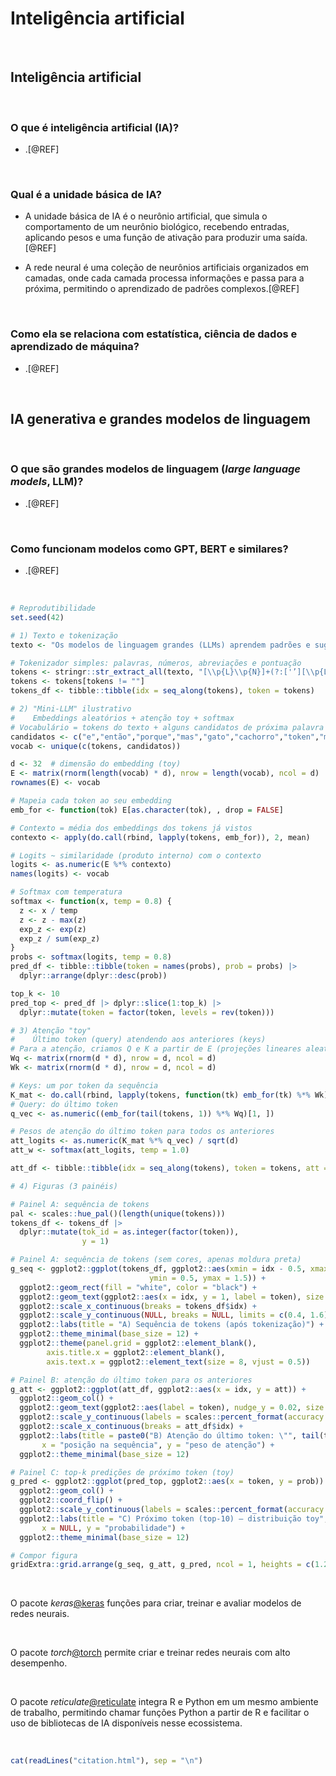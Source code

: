 # **Inteligência artificial** {#inteligencia-artificial}

<br>

## Inteligência artificial

<br>

### O que é inteligência artificial (IA)?

-   .[@REF]

<br>

### Qual é a unidade básica de IA?

-   A unidade básica de IA é o neurônio artificial, que simula o comportamento de um neurônio biológico, recebendo entradas, aplicando pesos e uma função de ativação para produzir uma saída.[@REF]

-   A rede neural é uma coleção de neurônios artificiais organizados em camadas, onde cada camada processa informações e passa para a próxima, permitindo o aprendizado de padrões complexos.[@REF]

<br>

### Como ela se relaciona com estatística, ciência de dados e aprendizado de máquina?

-   .[@REF]

<br>

## IA generativa e grandes modelos de linguagem

<br>

### O que são grandes modelos de linguagem (*large language models*, LLM)?

-   .[@REF]

<br>

### Como funcionam modelos como GPT, BERT e similares?

-   .[@REF]

<br>

```r
# Reprodutibilidade
set.seed(42)

# 1) Texto e tokenização
texto <- "Os modelos de linguagem grandes (LLMs) aprendem padrões e sugerem o próximo token."

# Tokenizador simples: palavras, números, abreviações e pontuação
tokens <- stringr::str_extract_all(texto, "[\\p{L}\\p{N}]+(?:['’][\\p{L}\\p{N}]+)?|[[:punct:]]", simplify = FALSE)[[1]]
tokens <- tokens[tokens != ""]
tokens_df <- tibble::tibble(idx = seq_along(tokens), token = tokens)

# 2) "Mini-LLM" ilustrativo
#    Embeddings aleatórios + atenção toy + softmax
# Vocabulário = tokens do texto + alguns candidatos de próxima palavra
candidatos <- c("e","então","porque","mas","gato","cachorro","token","modelo",".",",")
vocab <- unique(c(tokens, candidatos))

d <- 32  # dimensão do embedding (toy)
E <- matrix(rnorm(length(vocab) * d), nrow = length(vocab), ncol = d)
rownames(E) <- vocab

# Mapeia cada token ao seu embedding
emb_for <- function(tok) E[as.character(tok), , drop = FALSE]

# Contexto = média dos embeddings dos tokens já vistos
contexto <- apply(do.call(rbind, lapply(tokens, emb_for)), 2, mean)

# Logits ~ similaridade (produto interno) com o contexto
logits <- as.numeric(E %*% contexto)
names(logits) <- vocab

# Softmax com temperatura
softmax <- function(x, temp = 0.8) {
  z <- x / temp
  z <- z - max(z)
  exp_z <- exp(z)
  exp_z / sum(exp_z)
}
probs <- softmax(logits, temp = 0.8)
pred_df <- tibble::tibble(token = names(probs), prob = probs) |>
  dplyr::arrange(dplyr::desc(prob))

top_k <- 10
pred_top <- pred_df |> dplyr::slice(1:top_k) |>
  dplyr::mutate(token = factor(token, levels = rev(token)))

# 3) Atenção "toy"
#    Último token (query) atendendo aos anteriores (keys)
# Para a atenção, criamos Q e K a partir de E (projeções lineares aleatórias)
Wq <- matrix(rnorm(d * d), nrow = d, ncol = d)
Wk <- matrix(rnorm(d * d), nrow = d, ncol = d)

# Keys: um por token da sequência
K_mat <- do.call(rbind, lapply(tokens, function(tk) emb_for(tk) %*% Wk))
# Query: do último token
q_vec <- as.numeric((emb_for(tail(tokens, 1)) %*% Wq)[1, ])

# Pesos de atenção do último token para todos os anteriores
att_logits <- as.numeric(K_mat %*% q_vec) / sqrt(d)
att_w <- softmax(att_logits, temp = 1.0)

att_df <- tibble::tibble(idx = seq_along(tokens), token = tokens, att = att_w)

# 4) Figuras (3 painéis)

# Painel A: sequência de tokens
pal <- scales::hue_pal()(length(unique(tokens)))
tokens_df <- tokens_df |>
  dplyr::mutate(tok_id = as.integer(factor(token)),
                y = 1)

# Painel A: sequência de tokens (sem cores, apenas moldura preta)
g_seq <- ggplot2::ggplot(tokens_df, ggplot2::aes(xmin = idx - 0.5, xmax = idx + 0.5,
                               ymin = 0.5, ymax = 1.5)) +
  ggplot2::geom_rect(fill = "white", color = "black") +
  ggplot2::geom_text(ggplot2::aes(x = idx, y = 1, label = token), size = 3) +
  ggplot2::scale_x_continuous(breaks = tokens_df$idx) +
  ggplot2::scale_y_continuous(NULL, breaks = NULL, limits = c(0.4, 1.6)) +
  ggplot2::labs(title = "A) Sequência de tokens (após tokenização)") +
  ggplot2::theme_minimal(base_size = 12) +
  ggplot2::theme(panel.grid = ggplot2::element_blank(),
        axis.title.x = ggplot2::element_blank(),
        axis.text.x = ggplot2::element_text(size = 8, vjust = 0.5))

# Painel B: atenção do último token para os anteriores
g_att <- ggplot2::ggplot(att_df, ggplot2::aes(x = idx, y = att)) +
  ggplot2::geom_col() +
  ggplot2::geom_text(ggplot2::aes(label = token), nudge_y = 0.02, size = 3, angle = 0) +
  ggplot2::scale_y_continuous(labels = scales::percent_format(accuracy = 1)) +
  ggplot2::scale_x_continuous(breaks = att_df$idx) +
  ggplot2::labs(title = paste0("B) Atenção do último token: \"", tail(tokens,1), "\""),
       x = "posição na sequência", y = "peso de atenção") +
  ggplot2::theme_minimal(base_size = 12)

# Painel C: top-k predições de próximo token (toy)
g_pred <- ggplot2::ggplot(pred_top, ggplot2::aes(x = token, y = prob)) +
  ggplot2::geom_col() +
  ggplot2::coord_flip() +
  ggplot2::scale_y_continuous(labels = scales::percent_format(accuracy = 0.1)) +
  ggplot2::labs(title = "C) Próximo token (top-10) – distribuição toy",
       x = NULL, y = "probabilidade") +
  ggplot2::theme_minimal(base_size = 12)

# Compor figura
gridExtra::grid.arrange(g_seq, g_att, g_pred, ncol = 1, heights = c(1.2, 1.2, 1.4))
```

<br>

::: {.infobox .Rlogo data-latex="{images/Rlogo}"}
O pacote *keras*[\@keras](https://cran.r-project.org/web/packages/keras/index.html) funções para criar, treinar e avaliar modelos de redes neurais.
:::

<br>

::: {.infobox .Rlogo data-latex="{images/Rlogo}"}
O pacote *torch*[@torch](https://cran.r-project.org/web/packages/torch/index.html) permite criar e treinar redes neurais com alto desempenho.
:::

<br>

::: {.infobox .Rlogo data-latex="{images/Rlogo}"}
O pacote *reticulate*[@reticulate](https://cran.r-project.org/web/packages/reticulate/index.html) integra R e Python em um mesmo ambiente de trabalho, permitindo chamar funções Python a partir de R e facilitar o uso de bibliotecas de IA disponíveis nesse ecossistema.
:::

<br>

```r
cat(readLines("citation.html"), sep = "\n")
```

<br>
